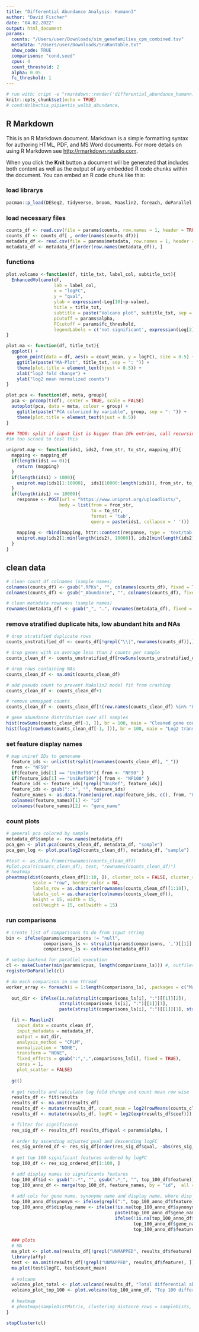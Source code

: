 ```yaml
---
title: "Differential Abundance Analysis: Humann3"
author: "David Fischer"
date: "04.02.2022"
output: html_document
params:
  counts: "/Users/user/Downloads/sim_genefamilies_cpm_combined.tsv"
  metadata: "/Users/user/Downloads/SraRunTable.txt"
  show_code: TRUE
  comparisons: "cond,seed"
  cpus: 4
  count_threshold: 2
  alpha: 0.05
  fc_threshold: 1
---
```


```r
# run with: cript -e "rmarkdown::render('differential_abundance_humann.Rmd',params=list(counts = '', metadata = ''))"
knitr::opts_chunk$set(echo = TRUE)
# cond:Wolbachia_pipientis_walbb_abundance,
```

## R Markdown

This is an R Markdown document. Markdown is a simple formatting syntax for authoring HTML, PDF, and MS Word documents. For more details on using R Markdown see <http://rmarkdown.rstudio.com>.

When you click the **Knit** button a document will be generated that includes both content as well as the output of any embedded R code chunks within the document. You can embed an R code chunk like this:

### load librarys
```r
pacman::p_load(DESeq2, tidyverse, broom, Maaslin2, foreach, doParallel, httr, jsonlite, xml2, EnhancedVolcano, UniProt.ws, ggplot2, pheatmap)
```

### load necessary files
```r
counts_df <- read.csv(file = params$counts, row.names = 1, header = TRUE, sep = '\t') 
counts_df <- counts_df[ , order(names(counts_df))]
metadata_df <- read.csv(file = params$metadata, row.names = 1, header = TRUE, sep = ',', stringsAsFactors=FALSE) %>% mutate_if(is.numeric, as.character)
metadata_df <- metadata_df[order(row.names(metadata_df)), ]
```

### functions
```r
plot.volcano <-function(df, title_txt, label_col, subtitle_txt){
  EnhancedVolcano(df,
                  lab = label_col, 
                  x = "logFC", 
                  y = "qval",
                  ylab = expression(-Log[10]~p-value),
                  title = title_txt, 
                  subtitle = paste("Volcano plot", subtitle_txt, sep = ": "),
                  pCutoff = params$alpha,
                  FCcutoff = params$fc_threshold,
                  legendLabels = c('not significant', expression(Log[2]~FC~sig), "adj. p - value sig", expression(adj.~p-value~and~log[2]~FC~sig)))
}

plot.ma <- function(df, title_txt){
  ggplot() +
    geom_point(data = df, aes(x = count_mean, y = logFC), size = 0.5) +
    ggtitle(paste("MA-Plot", title_txt, sep = ": ")) +
    theme(plot.title = element_text(hjust = 0.5)) +
    xlab("log2 fold change") +
    ylab("log2 mean normalized counts") 
}

plot.pca <- function(df, meta, group){
  pca <- prcomp(t(df), center = TRUE, scale = FALSE)
  autoplot(pca, data = meta, colour = group) +
    ggtitle(paste("PCA colorized by variable", group, sep = ": ")) +
    theme(plot.title = element_text(hjust = 0.5))
}

### T0D0: split if input list is bigger than 10k entries, call recursivly until < 10k
#im too scraed to test this

uniprot.map <- function(ids1, ids2, from_str, to_str, mapping_df){
  mapping <- mapping_df
  if(length(ids1 == 0)){
    return (mapping)
  }
  if(length(ids1) > 1000){
    uniprot.map(ids1[1:10000],  ids1[10000:length(ids1)], from_str, to_str, mapping_df)
  }
  if(length(ids1) <= 10000){
    response <- POST(url = "https://www.uniprot.org/uploadlists/",
                    body = list(from = from_str,
                                to = to_str,
                                format = 'tab',
                                query = paste(ids1, collapse = ' ')))
  
    mapping <- rbind(mapping, httr::content(response, type = 'text/tab-separated-values', encoding = "UTF-8"))
    uniprot.map(ids2[1:min(length(ids2), 10000)], ids2[min(length(ids2), 10000):length(ids2)], from_str, to_str, mapping_df)
  }
}
```

## clean data
```r
# clean count_df colnames (sample names)
colnames(counts_df) <- gsub(".RPKs", "", colnames(counts_df), fixed = TRUE)
colnames(counts_df) <- gsub("_Abundance", "", colnames(counts_df), fixed = TRUE)

# clean metadata rownames (sample names)
rownames(metadata_df) <- gsub("_", ".", rownames(metadata_df), fixed = TRUE)
```

### remove stratified duplicate hits, low abundant hits and NAs
```r
# drop stratified duplicate rows
counts_unstratified_df <- counts_df[!grepl("\\|",rownames(counts_df)),]

# drop genes with on average less than 2 counts per sample
counts_clean_df <- counts_unstratified_df[rowSums(counts_unstratified_df) > params$count_threshold * length(colnames(counts_unstratified_df)) / 1000000, ] 

# drop rows containing NAs
counts_clean_df <- na.omit(counts_clean_df)

# add pseudo count to prevent MaAslin2 model fit from crashing
counts_clean_df <- counts_clean_df+1

# remove unmapped counts
counts_clean_df <- counts_clean_df[!(row.names(counts_clean_df) %in% "UNMAPPED"), ]

# gene abundance distribution over all samples
hist(rowSums(counts_clean_df[-1, ]), br = 100, main = "Cleaned gene count distribution over all samples", xlab = "Genes counts")
hist(log2(rowSums(counts_clean_df[-1, ])), br = 100, main = "Log2 transformed, cleaned gene count distribution over all samples", xlab = "Log2 transformed genes counts")
```

### set feature display names
```r
# map uniref IDs to genename
  feature_ids <- unlist(strsplit(rownames(counts_clean_df), "_"))
  from <- "NF50"
  if(feature_ids[1] == "UniRef90"){ from <- "NF90" }
  if(feature_ids[1] == "UniRef100"){ from <- "NF100" }
  feature_ids <- feature_ids[!grepl("UniRef", feature_ids)]
  feature_ids <- gsub(":.*", "", feature_ids)
  feature_names <- as.data.frame(uniprot.map(feature_ids, c(), from, "GENENAME"), row.names = "From", data.frame())
  colnames(feature_names)[1] <- "id"
  colnames(feature_names)[2] <- "gene_name"
```

### count plots
```r

# general pca colored by sample
metadata_df$sample <- row.names(metadata_df)
pca_gen <- plot.pca(counts_clean_df, metadata_df, "sample")
pca_gen_log <- plot.pca(log2(counts_clean_df), metadata_df, "sample")

#test <- as.data.frame(rownames(counts_clean_df))
#plot.pca(t(counts_clean_df), test, "rownames(counts_clean_df)")
# heatmap
pheatmap(dist(counts_clean_df[1:10, ]), cluster_cols = FALSE, cluster_rows = TRUE,
          scale = "row", border_color = NA,
          labels_row = as.character(rownames(counts_clean_df)[1:10]),
          labels_col = as.character(colnames(counts_clean_df)),
          height = 15, width = 15,
          cellheight = 15, cellwidth = 15)

```

### run comparisons
```r
# create list of comparisons to do from input string
bin <- ifelse(params$comparisons != "null",
              comparisons_ls <- strsplit(params$comparisons, ',')[[1]],
              comparisons_ls <- colnames(metadata_df))

# setup backend for parallel execution
cl <- makeCluster(min(params$cpus, length(comparisons_ls))) #, outfile=""
registerDoParallel(cl)

# do each comparison in one thread
worker_array <- foreach(i = 1:length(comparisons_ls), .packages = c("Maaslin2", "EnhancedVolcano", "httr", "dplyr", "ggplot2", "pheatmap")) %dopar% {
  
  out_dir <- ifelse(is.na(strsplit(comparisons_ls[i], ":")[[1]][2]), 
                    strsplit(comparisons_ls[i], ":")[[1]][1], 
                    paste(strsplit(comparisons_ls[i], ":")[[1]][1], strsplit(comparisons_ls[i], ":")[[1]][2], sep = "+"))

  fit <- Maaslin2(
    input_data = counts_clean_df, 
    input_metadata = metadata_df, 
    output = out_dir,
    analysis_method = "CPLM",
    normalization = "NONE",
    transform = "NONE",
    fixed_effects = gsub(":",",",comparisons_ls[i], fixed = TRUE),
    cores = 1,
    plot_scatter = FALSE)
  
  gc()
  
  # get results and calculate log fold change and count mean row wise
  results_df <- fit$results
  results_df <- na.omit(results_df)
  results_df <- mutate(results_df, count_mean = log2(rowMeans(counts_clean_df[results_df$feature, ])))
  results_df <- mutate(results_df, logFC = log2(exp(results_df$coef))) 

  # filter for significance
  res_sig_df <- results_df[ results_df$qval < params$alpha, ]
  
  # order by ascending adjusted pval and descending logFC
  res_sig_ordered_df <- res_sig_df[order(res_sig_df$qval, -abs(res_sig_df$logFC)), ]
  
  # get top 100 significant features ordered by logFC
  top_100_df <- res_sig_ordered_df[1:100, ]

  # add display names to significants features
  top_100_df$id <- gsub(":.*", "", gsub(".*_", "", top_100_df$feature))
  top_100_anno_df <- merge(top_100_df, feature_names, by = "id",  all = TRUE)
  
  # add cols for gene name, synonyme name and display name, where disp name is whatever is available of gene name|synonyme, gene name, ID in this order
  top_100_anno_df$synonym <- ifelse(grepl(":", top_100_anno_df$feature), gsub(".*:", "", top_100_anno_df$feature), NA)
  top_100_anno_df$display_name <- ifelse(!is.na(top_100_anno_df$synonym),
                                         paste(top_100_anno_df$gene_name, top_100_anno_df$synonym, sep = " | "), 
                                         ifelse(!is.na(top_100_anno_df$gene_name), 
                                                top_100_anno_df$gene_name, 
                                                top_100_anno_df$feature))
  
  ### plots
  # MA
  ma_plot <- plot.ma(results_df[!grepl("UNMAPPED", results_df$feature), ], out_dir) # maybe more color?? significance..
  library(affy)
  test <- na.omit(results_df[!grepl("UNMAPPED", results_df$feature), ])
  ma.plot(test$logFC, test$count_mean)
  
  # volcano
  volcano_plot_total <- plot.volcano(results_df, "Total differential abundant features", results_df$feature, out_dir)
  volcano_plot_top_100 <- plot.volcano(top_100_anno_df, "Top 100 differential abundant significant features", top_100_anno_df$display_name, out_dir)
  
  # heatmap
  # pheatmap(sampleDistMatrix, clustering_distance_rows = sampleDists, clustering_distance_cols = sampleDists, color = colors)
}

stopCluster(cl)
```

```r

```

```r

```

```r

```

```r

```
